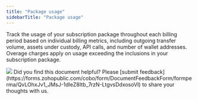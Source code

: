 ```yaml
---
title: "Package usage"
sidebarTitle: "Package usage"
---
```


Track the usage of your subscription package throughout each billing period based on individual billing metrics, including outgoing transfer volume, assets under custody, API calls, and number of wallet addresses. Overage charges apply on usage exceeding the inclusions in your subscription package.

<img src="/en/images/dashboard/package-usage.svg" className="screenshot_modal"/>
<Tip>Did you find this document helpful? Please [submit feedback](https://forms.zohopublic.com/cobo/form/DocumentFeedbackForm/formperma/QvLOhxJv1_JMsJ-1dleZ8Itb_7rzN-LtgvsDdxosoVI) to share your thoughts with us.</Tip>